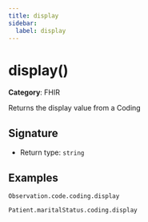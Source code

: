 ```yaml
---
title: display
sidebar:
  label: display
---
```


# display()

**Category**: FHIR

Returns the display value from a Coding

## Signature

- Return type: `string`

## Examples

```fhirpath
Observation.code.coding.display
```

```fhirpath
Patient.maritalStatus.coding.display
```

